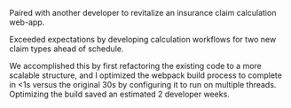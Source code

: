 Paired with another developer to revitalize an insurance claim calculation web-app.

Exceeded expectations by developing calculation workflows for two new claim types ahead of schedule.

We accomplished this by first refactoring the existing code to a more scalable structure, and I optimized the webpack build process to complete in \<1s versus the original 30s by configuring it to run on multiple threads. Optimizing the build saved an estimated 2 developer weeks.
